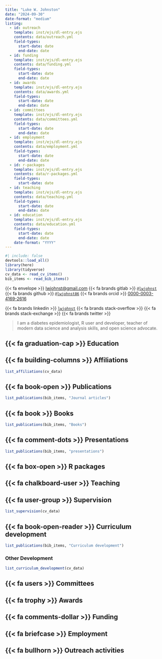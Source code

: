 ```yaml
---
title: "Luke W. Johnston"
date: "2024-09-30"
date-format: "medium"
listing:
  - id: outreach
    template: inst/ejs/dl-entry.ejs
    contents: data/outreach.yml
    field-types:
      start-date: date
      end-date: date  
  - id: funding
    template: inst/ejs/dl-entry.ejs
    contents: data/funding.yml
    field-types:
      start-date: date
      end-date: date
  - id: awards
    template: inst/ejs/dl-entry.ejs
    contents: data/awards.yml
    field-types:
      start-date: date
      end-date: date
  - id: committees
    template: inst/ejs/dl-entry.ejs
    contents: data/committees.yml
    field-types:
      start-date: date
      end-date: date
  - id: employment
    template: inst/ejs/dl-entry.ejs
    contents: data/employment.yml
    field-types:
      start-date: date
      end-date: date
  - id: r-packages
    template: inst/ejs/dl-entry.ejs
    contents: data/r-packages.yml
    field-types:
      start-date: date
  - id: teaching
    template: inst/ejs/dl-entry.ejs
    contents: data/teaching.yml
    field-types:
      start-date: date
      end-date: date
  - id: education
    template: inst/ejs/dl-entry.ejs
    contents: data/education.yml
    field-types:
      start-date: date
      end-date: date
    date-format: "YYYY"
---
```


```r
#| include: false
devtools::load_all()
library(here)
library(tidyverse)
cv_data <- read_cv_items()
bib_items <- read_bib_items()
```


{{< fa envelope >}}\ [lwjohnst\@gmail.com](mailto:lwjohnst@gmail.com){.email}
{{< fa brands gitlab >}}\ [`@lwjohnst`](https://gitlab.com/lwjohnst/) 
{{< fa brands github >}}\ [`@lwjohnst86`](https://github.com/lwjohnst86/)
{{< fa brands orcid >}}\ [0000-0003-4169-2616](https://orcid.org/0000-0003-4169-2616)

{{< fa brands linkedin >}}\ [`lwjohnst`](www.linkedin.com/in/lwjohnst) {{< fa brands stack-overflow >}}
{{< fa brands stack-exchange >}} {{< fa brands twitter >}}

> I am a diabetes epidemiologist, R user and developer, teacher of
> modern data science and analysis skills, and open science advocate.

<!--
        - icon: "stack-overflow"
          href: "https://stackoverflow.com/users/2632184"
        - icon: "stack-overflow"
        #   href: "https://stackexchange.com/users/1992995"

-->

## {{< fa graduation-cap >}} Education

::: {#education}
:::

## {{< fa building-columns >}} Affiliations

```r
list_affiliations(cv_data)
```

## {{< fa book-open >}} Publications

```r
list_publications(bib_items, "Journal articles")
```

## {{< fa book >}} Books

```r
list_publications(bib_items, "Books")
```

## {{< fa comment-dots >}} Presentations

```r
list_publications(bib_items, "presentations")
```

## {{< fa box-open >}} R packages

::: {#r-packages}
:::

## {{< fa chalkboard-user >}} Teaching

::: {#teaching}
:::

## {{< fa user-group >}} Supervision

```r
list_supervision(cv_data)
```

## {{< fa book-open-reader >}} Curriculum development

```r
list_publications(bib_items, "Curriculum development")
```

### Other Development

```r
list_curriculum_development(cv_data)
```

## {{< fa users >}} Committees

::: {#committees}
:::

## {{< fa trophy >}} Awards

::: {#awards}
:::

## {{< fa comments-dollar >}} Funding

::: {#funding}
:::

## {{< fa briefcase >}} Employment

::: {#employment}
:::

## {{< fa bullhorn >}} Outreach activities

::: {#outreach}
::: 

```{=html}
<style>
dl {
  display: block;
}
dd {
  margin-left: 2em;
}
</style>
```
